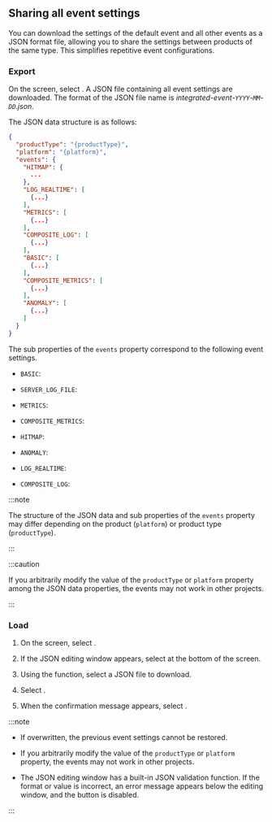 ## Sharing all event settings

You can download the settings of the default event and all other events as a JSON format file, allowing you to share the settings between products of the same type. This simplifies repetitive event configurations.

### Export

On the screen, select <Cmdname sid="BTN07762" className="uitext" />. A JSON file containing all event settings are downloaded. The format of the JSON file name is _integrated-event-`YYYY`-`MM`-`DD`.json_.

The JSON data structure is as follows:

```json title="integrated-event"
{
  "productType": "{productType}",
  "platform": "{platform}",
  "events": {
    "HITMAP": {
      ...
    },
    "LOG_REALTIME": [
      {...}
    ],
    "METRICS": [
      {...}
    ],
    "COMPOSITE_LOG": [
      {...}
    ],
    "BASIC": [
      {...}
    ],
    "COMPOSITE_METRICS": [
      {...}
    ],
    "ANOMALY": [
      {...}
    ]
  }
}
```

The sub properties of the `events` property correspond to the following event settings.

<InDoc product="java,php,python,nodejs,golang,dotnet,kubernetes"><ImgLang img='event-config-v2-all-events-apm-k8s.png' desc='Events' /></InDoc>

<InDoc product="postgresql,oracle,mysql,mssql,tibero,cubrid,altibase,redis,mongodb"><ImgLang img='event-config-v2-all-events-apm-k8s.png' desc='Events' /></InDoc>

<InDoc product="server"><ImgLang img='event-config-v2-all-events-server.png' desc='Events' /></InDoc>

<InDoc product="browser"><ImgLang img='event-config-v2-all-events-browser.png' desc='Events' /></InDoc>

<InDoc product="npm"><ImgLang img='event-config-v2-all-events-npm.png' desc='Events' /></InDoc>

- `BASIC`: <Cmdname sid="default" className="uitext" />

<InDoc product="server">

- `SERVER_LOG_FILE`: <Cmdname sid="sm_log_event_tab" className="uitext" />

</InDoc>

- `METRICS`: <Cmdname sid="metrics" className="uitext" />

<Xclude product="npm">

- `COMPOSITE_METRICS`: <Cmdname sid="composite_metrics" className="uitext" />

</Xclude>

<InDoc product="java,php,python,nodejs,golang,dotnet,kubernetes">

- `HITMAP`: <Cmdname sid="hitmap_pattern" className="uitext" />

</InDoc>

<Xclude product="browser,npm">

- `ANOMALY`: <Cmdname sid="anomaly_detection" className="uitext" />

- `LOG_REALTIME`: <Cmdname sid="realtime_log_event" className="uitext" />

- `COMPOSITE_LOG`: <Cmdname sid="composite_log_event" className="uitext" />

</Xclude>

:::note

The structure of the JSON data and sub properties of the `events` property may differ depending on the product (`platform`) or product type (`productType`).

:::

:::caution

If you arbitrarily modify the value of the `productType` or `platform` property among the JSON data properties, the events may not work in other projects.

:::

### Load

1. On the screen, select <Cmdname sid="BTN07761" className="uitext" />.

2. If the JSON editing window appears, select <Cmdname sid="load" className="uitext" /> at the bottom of the screen.

   <ImgLang img='event-config-v2-json-batch-edit.png' desc='JSON Batch Edit' />

3. Using the <Cmdname sid="BTN07762" className="uitext" /> function, select a JSON file to download.

4. Select <Cmdname sid="overwrite" className="uitext" />.

5. When the confirmation message appears, select <Cmdname sid="overwrite" className="uitext" />.

:::note

- If overwritten, the previous event settings cannot be restored.

- If you arbitrarily modify the value of the `productType` or `platform` property, the events may not work in other projects.

- The JSON editing window has a built-in JSON validation function. If the format or value is incorrect, an error message appears below the editing window, and the <Cmdname sid="overwrite" className="uitext" /> button is disabled.

  <ImgLang img='event-config-v2-all-events-json-validate.png' />

:::
